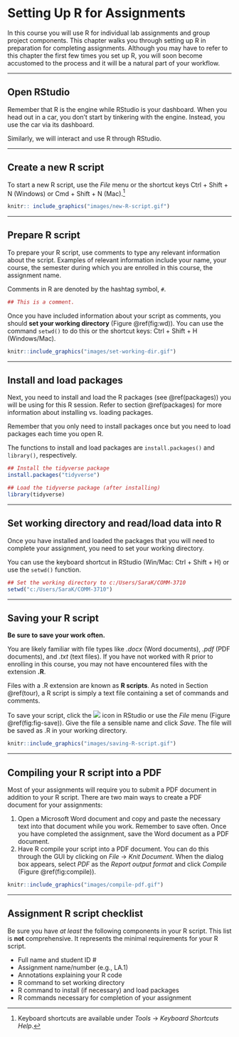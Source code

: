 # Setting Up R for Assignments {#setup}

In this course you will use R for individual lab assignments and group project components. This chapter walks you through setting up R in preparation for completing assignments. Although you may have to refer to this chapter the first few times you set up R, you will soon become accustomed to the process and it will be a natural part of your workflow.

---

## Open RStudio

Remember that R is the engine while RStudio is your dashboard. When you head out in a car, you don't start by tinkering with the engine. Instead, you use the car via its dashboard.

Similarly, we will interact and use R through RStudio.

---

## Create a new R script

To start a new R script, use the *File* menu or the shortcut keys Ctrl + Shift + N (Windows) or Cmd + Shift + N (Mac).^[Keyboard shortcuts are available under *Tools* $\rightarrow$ *Keyboard Shortcuts Help*.]

```r
knitr:: include_graphics("images/new-R-script.gif")
```

---

## Prepare R script

To prepare your R script, use comments to type any relevant information about the script. Examples of relevant information include your name, your course, the semester during which you are enrolled in this course, the assignment name.

Comments in R are denoted by the hashtag symbol, `#`.

```r
## This is a comment.
```

Once you have included information about your script as comments, you should **set your working directory** (Figure \@ref(fig:wd)). You can use the command `setwd()` to do this or the shortcut keys: Ctrl + Shift + H (Windows/Mac).

```r
knitr::include_graphics("images/set-working-dir.gif")
```

---

## Install and load packages

Next, you need to install and load the R packages (see \@ref(packages)) you will be using for this R session. Refer to section \@ref(packages) for more information about installing vs. loading packages.

Remember that you only need to install packages once but you need to load packages each time you open R.

The functions to install and load packages are `install.packages()` and `library()`, respectively.

```r
## Install the tidyverse package
install.packages("tidyverse")

## Load the tidyverse package (after installing)
library(tidyverse)
```

---

## Set working directory and read/load data into R

Once you have installed and loaded the packages that you will need to complete your assignment, you need to set your working directory.

You can use the keyboard shortcut in RStudio (Win/Mac: Ctrl + Shift + H) or use the `setwd()` function.

```r
## Set the working directory to c:/Users/SaraK/COMM-3710
setwd("c:/Users/SaraK/COMM-3710")
```

---

## Saving your R script {#saveRscript}

**Be sure to save your work often.**

You are likely familiar with file types like *.docx* (Word documents), *.pdf* (PDF documents), and *.txt* (text files). If you have not worked with R prior to enrolling in this course, you may not have encountered files with the extension **.R**.

Files with a .R extension are known as **R scripts**. As noted in Section \@ref(tour), a R script is simply a text file containing a set of commands and comments.

To save your script, click the <img src="images/save.png"/> icon in RStudio or use the *File* menu (Figure \@ref(fig:fig-save)). Give the file a sensible name and click *Save*. The file will be saved as <filename>.R in your working directory.

```r
knitr::include_graphics("images/saving-R-script.gif")
```

---

## Compiling your R script into a PDF

Most of your assignments will require you to submit a PDF document in addition to your R script. There are two main ways to create a PDF document for your assignments:

1) Open a Microsoft Word document and copy and paste the necessary text into that document while you work. Remember to save often. Once you have completed the assignment, save the Word document as a PDF document.
2) Have R compile your script into a PDF document. You can do this through the GUI by clicking on *File* $\rightarrow$ *Knit Document*. When the dialog box appears, select *PDF* as the *Report output format* and click *Compile* (Figure \@ref(fig:compile)).

```r
knitr::include_graphics("images/compile-pdf.gif")
```

---

## Assignment R script checklist

Be sure you have *at least* the following components in your R script. This list is **not** comprehensive. It represents the minimal requirements for your R script.

- Full name and student ID \#
- Assignment name/number (e.g., LA.1)
- Annotations explaining your R code
- R command to set working directory
- R command to install (if necessary) and load packages
- R commands necessary for completion of your assignment
